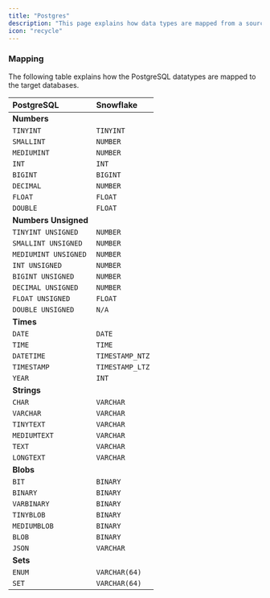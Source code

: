 ```yaml
---
title: "Postgres"
description: "This page explains how data types are mapped from a source PostgreSQL database to the target databases. Please visit the [PostgreSQL Data Types Documentation](https://www.postgresql.org/docs/current/datatype.html) to get a primer on the various PostgreSQL datatypes. "
icon: "recycle"
---
```


### Mapping

The following table explains how the PostgreSQL datatypes are mapped to the target databases.

| PostgreSQL           | Snowflake       |
| :------------------- | :-------------- |
| **Numbers**          |                 |
| `TINYINT`            | `TINYINT`       |
| `SMALLINT`           | `NUMBER`        |
| `MEDIUMINT`          | `NUMBER`        |
| `INT`                | `INT`           |
| `BIGINT`             | `BIGINT`        |
| `DECIMAL`            | `NUMBER`        |
| `FLOAT`              | `FLOAT`         |
| `DOUBLE`             | `FLOAT`         |
| **Numbers Unsigned** |                 |
| `TINYINT UNSIGNED`   | `NUMBER`        |
| `SMALLINT UNSIGNED`  | `NUMBER`        |
| `MEDIUMINT UNSIGNED` | `NUMBER`        |
| `INT UNSIGNED`       | `NUMBER`        |
| `BIGINT UNSIGNED`    | `NUMBER`        |
| `DECIMAL UNSIGNED`   | `NUMBER`        |
| `FLOAT UNSIGNED`     | `FLOAT`         |
| `DOUBLE UNSIGNED`    | `N/A`           |
| **Times**            |                 |
| `DATE`               | `DATE`          |
| `TIME`               | `TIME`          |
| `DATETIME`           | `TIMESTAMP_NTZ` |
| `TIMESTAMP`          | `TIMESTAMP_LTZ` |
| `YEAR`               | `INT`           |
| **Strings**          |                 |
| `CHAR`               | `VARCHAR`       |
| `VARCHAR`            | `VARCHAR`       |
| `TINYTEXT`           | `VARCHAR`       |
| `MEDIUMTEXT`         | `VARCHAR`       |
| `TEXT`               | `VARCHAR`       |
| `LONGTEXT`           | `VARCHAR`       |
| **Blobs**            |                 |
| `BIT`                | `BINARY`        |
| `BINARY`             | `BINARY`        |
| `VARBINARY`          | `BINARY`        |
| `TINYBLOB`           | `BINARY`        |
| `MEDIUMBLOB`         | `BINARY`        |
| `BLOB`               | `BINARY`        |
| `JSON`               | `VARCHAR`       |
| **Sets**             |                 |
| `ENUM`               | `VARCHAR(64)`   |
| `SET`                | `VARCHAR(64)`   |
